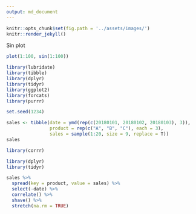 ```yaml
---
output: md_document
---
```


```r
knitr::opts_chunk$set(fig.path = '../assets/images/')
knitr::render_jekyll()
```

Sin plot

```r
plot(1:100, sin(1:100))
```

```r
library(lubridate)
library(tibble)
library(dplyr)
library(tidyr)
library(ggplot2)
library(forcats)
library(purrr)

set.seed(1234)

sales <- tibble(date = ymd(rep(c(20180101, 20180102, 20180103), 3)),
                product = rep(c("A", "B", "C"), each = 3),
                sales = sample(1:20, size = 9, replace = T))
sales
```

```r
library(corrr)
```

```r
library(dplyr)
library(tidyr)

sales %>%
  spread(key = product, value = sales) %>%
  select(-date) %>%
  correlate() %>%
  shave() %>%
  stretch(na.rm = TRUE)
```

